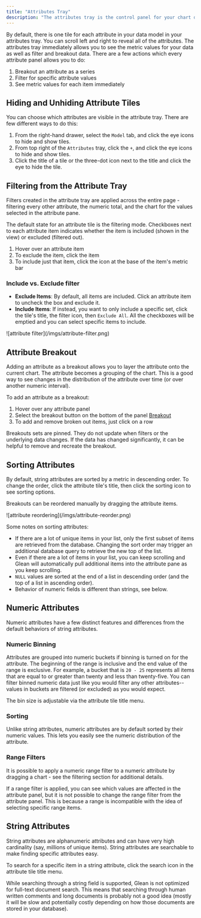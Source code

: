 ```yaml
---
title: "Attributes Tray"
description: "The attributes tray is the control panel for your chart data."
---
```


By default, there is one tile for each attribute in your data model in your attributes tray. You can scroll left and right to reveal all of the attributes. The attributes tray immediately allows you to see the metric values for your data as well as filter and breakout data. There are a few actions which every attribute panel allows you to do:

1. Breakout an attribute as a series
2. Filter for specific attribute values
3. See metric values for each item immediately


## Hiding and Unhiding Attribute Tiles

You can choose which attributes are visible in the attribute tray. There are few different ways to do this:

1. From the right-hand drawer, select the `Model` tab, and click the eye icons to hide and show tiles.
2. From top right of the `Attributes` tray, click the `+`, and click the eye icons to hide and show tiles.
3. Click the title of a tile or the three-dot icon next to the title and click the eye to hide the tile.

## Filtering from the Attribute Tray

Filters created in the attribute tray are applied across the entire page - filtering every other attribute, the numeric total, and the chart for the values selected in the attribute pane.

The default state for an attribute tile is the filtering mode. Checkboxes next to each attribute item indicates whether the item is included (shown in the view) or excluded (filtered out).

1. Hover over an attribute item
2. To exclude the item, click the item
3. To include just that item, click the icon at the base of the item's metric bar

### Include vs. Exclude filter

- **Exclude Items**: By default, all items are included. Click an attribute item to uncheck the box and exclude it.
- **Include Items**: If instead, you want to only include a specific set, click the tile's title, the filter icon, then `Exclude All`. All the checkboxes will be emptied and you can select specific items to include.

<div>
  ![attribute filter](/imgs/attribute-filter.png)
</div>

## Attribute Breakout

Adding an attribute as a breakout allows you to layer the attribute onto the current chart. The attribute becomes a grouping of the chart. This is a good way to see changes in the distribution of the attribute over time (or over another numeric interval).

To add an attribute as a breakout:

1. Hover over any attribute panel
2. Select the breakout button on the bottom of the panel [Breakout](/visualizing-data/Breakout)
3. To add and remove broken out items, just click on a row

Breakouts sets are pinned. They do not update when filters or the underlying data changes. If the data has changed significantly, it can be helpful to remove and recreate the breakout.

## Sorting Attributes

By default, string attributes are sorted by a metric in descending order. To change the order, click the attribute tile's title, then click the sorting icon to see sorting options.

Breakouts can be reordered manually by dragging the attribute items.


<div>
  ![attribute reordering](/imgs/attribute-reorder.png)
</div>


Some notes on sorting attributes:

- If there are a lot of unique items in your list, only the first subset of items are retrieved from the database. Changing the sort order may trigger an additional database query to retrieve the new top of the list.
- Even if there are a lot of items in your list, you can keep scrolling and Glean will automatically pull additional items into the attribute pane as you keep scrolling.
- `NULL` values are sorted at the end of a list in descending order (and the top of a list in ascending order).
- Behavior of numeric fields is different than strings, see below.

## Numeric Attributes

Numeric attributes have a few distinct features and differences from the default behaviors of string attributes.

### Numeric Binning

Attributes are grouped into numeric buckets if binning is turned on for the attribute. The beginning of the range is inclusive and the end value of the range is exclusive. For example, a bucket that is `20 - 25` represents all items that are equal to or greater than twenty and less than twenty-five. You can filter binned numeric data just like you would filter any other attributes-- values in buckets are filtered (or excluded) as you would expect.

The bin size is adjustable via the attribute tile title menu.

### Sorting

Unlike string attributes, numeric attributes are by default sorted by their numeric values. This lets you easily see the numeric distribution of the attribute.

### Range Filters

It is possible to apply a numeric range filter to a numeric attribute by dragging a chart - see the filtering section for additional details.

If a range filter is applied, you can see which values are affected in the attribute panel, but it is not possible to change the range filter from the attribute panel. This is because a range is incompatible with the idea of selecting specific range items.

## String Attributes

String attributes are alphanumeric attributes and can have very high cardinality (say, millions of unique items). String attributes are searchable to make finding specific attributes easy.

To search for a specific item in a string attribute, click the search icon in the attribute tile title menu.

<Info>While searching through a string field is supported, Glean is not optimized for full-text document search.  This means that searching through human written comments and long documents is probably not a good idea (mostly it will be slow and potentially costly depending on how those documents are stored in your database). </Info>
